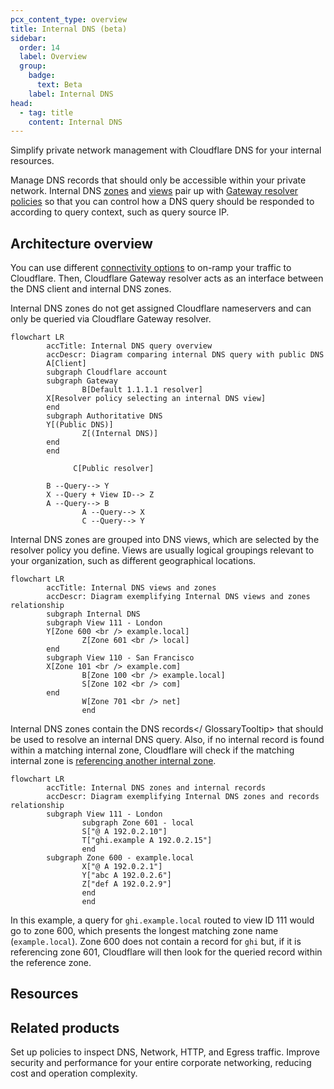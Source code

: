 ```yaml
---
pcx_content_type: overview
title: Internal DNS (beta)
sidebar:
  order: 14
  label: Overview
  group:
    badge:
      text: Beta
    label: Internal DNS
head:
  - tag: title
    content: Internal DNS
---
```



<Description>
Simplify private network management with Cloudflare DNS for your internal resources.
</Description>

<Plan type="enterprise" />

Manage DNS records that should only be accessible within your private network. Internal DNS [zones](/dns/internal-dns/internal-zones/) and [views](/dns/internal-dns/dns-views/) pair up with [Gateway resolver policies](/cloudflare-one/policies/gateway/resolver-policies/) so that you can control how a DNS query should be responded to according to query context, such as query source IP.

<Render file="internal-dns-beta-note" />

## Architecture overview

You can use different [connectivity options](/dns/internal-dns/connectivity/) to on-ramp your traffic to Cloudflare. Then, Cloudflare Gateway resolver acts as an interface between the DNS client and internal DNS zones.

Internal DNS zones do not get assigned Cloudflare nameservers and can only be queried via Cloudflare Gateway resolver.

```mermaid
flowchart LR
        accTitle: Internal DNS query overview
        accDescr: Diagram comparing internal DNS query with public DNS
        A[Client]
        subgraph Cloudflare account
        subgraph Gateway
				B[Default 1.1.1.1 resolver]
        X[Resolver policy selecting an internal DNS view]
        end
        subgraph Authoritative DNS
        Y[(Public DNS)]
				Z[(Internal DNS)]
        end
        end

			  C[Public resolver]

        B --Query--> Y
        X --Query + View ID--> Z
        A --Query--> B
				A --Query--> X
				C --Query--> Y
```

Internal DNS zones are grouped into DNS views, which are selected by the resolver policy you define. Views are usually logical groupings relevant to your organization, such as different geographical locations.

```mermaid
flowchart LR
        accTitle: Internal DNS views and zones
        accDescr: Diagram exemplifying Internal DNS views and zones relationship
        subgraph Internal DNS
        subgraph View 111 - London
        Y[Zone 600 <br /> example.local]
				Z[Zone 601 <br /> local]
        end
        subgraph View 110 - San Francisco
        X[Zone 101 <br /> example.com]
				B[Zone 100 <br /> example.local]
				S[Zone 102 <br /> com]
        end
				W[Zone 701 <br /> net]
				end
```

Internal DNS zones contain the <GlossaryTooltip term="DNS record" link="/dns/internal-dns/internal-zones/internal-dns-records/">DNS records</ GlossaryTooltip> that should be used to resolve an internal DNS query. Also, if no internal record is found within a matching internal zone, Cloudflare will check if the matching internal zone is [referencing another internal zone](/dns/internal-dns/internal-zones/reference-zones/).

<Example>

```mermaid
flowchart LR
        accTitle: Internal DNS zones and internal records
        accDescr: Diagram exemplifying Internal DNS zones and records relationship
        subgraph View 111 - London
				subgraph Zone 601 - local
				S["@ A 192.0.2.10"]
				T["ghi.example A 192.0.2.15"]
				end
        subgraph Zone 600 - example.local
				X["@ A 192.0.2.1"]
				Y["abc A 192.0.2.6"]
				Z["def A 192.0.2.9"]
				end
				end
```
In this example, a query for `ghi.example.local` routed to view ID 111 would go to zone 600, which presents the longest matching zone name (`example.local`). Zone 600 does not contain a record for `ghi` but, if it is referencing zone 601, Cloudflare will then look for the queried record within the reference zone.

</Example>

## Resources

<DirectoryListing />

## Related products

<RelatedProduct header="Cloudflare Gateway" href="/cloudflare-one/policies/gateway/" product="privacy-gateway">
Set up policies to inspect DNS, Network, HTTP, and Egress traffic.
</RelatedProduct>

<RelatedProduct header="Cloudflare Magic WAN" href="/magic-wan/" product="magic-wan">
Improve security and performance for your entire corporate networking, reducing cost and operation complexity.
</RelatedProduct>